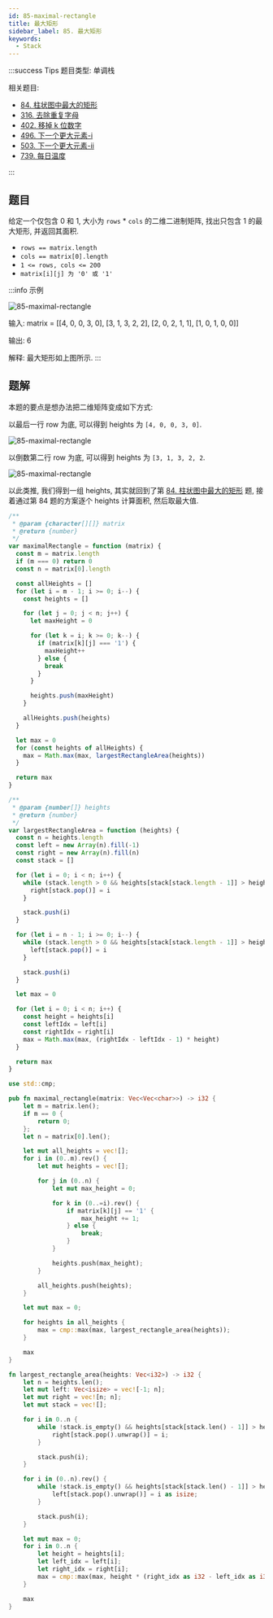 ```yaml
---
id: 85-maximal-rectangle
title: 最大矩形
sidebar_label: 85. 最大矩形
keywords:
  - Stack
---
```


:::success Tips
题目类型: 单调栈

相关题目:

- [84. 柱状图中最大的矩形](/leetcode/hard/84-largest-rectangle-area)
- [316. 去除重复字母](/leetcode/medium/316-remove-duplicate-letters)
- [402. 移掉 k 位数字](/leetcode/medium/402-remove-kdigits)
- [496. 下一个更大元素-i](/leetcode/easy/496-next-greater-element)
- [503. 下一个更大元素-ii](/leetcode/medium/503-next-greater-elements)
- [739. 每日温度](/leetcode/medium/739-daily-temperatures)

:::

## 题目

给定一个仅包含 0 和 1, 大小为 `rows` \* `cols` 的二维二进制矩阵, 找出只包含 1 的最大矩形, 并返回其面积.

- `rows == matrix.length`
- `cols == matrix[0].length`
- `1 <= rows, cols <= 200`
- `matrix[i][j] 为 '0' 或 '1'`

:::info 示例

![85-maximal-rectangle](../../static/img/85-maximal-rectangle-1.jpg)

输入: matrix = [[4, 0, 0, 3, 0], [3, 1, 3, 2, 2], [2, 0, 2, 1, 1], [1, 0, 1, 0, 0]]

输出: 6

解释: 最大矩形如上图所示.
:::

## 题解

本题的要点是想办法把二维矩阵变成如下方式:

以最后一行 row 为底, 可以得到 heights 为 `[4, 0, 0, 3, 0]`.

![85-maximal-rectangle](../../static/img/85-maximal-rectangle-2.png)

以倒数第二行 row 为底, 可以得到 heights 为 `[3, 1, 3, 2, 2`.

![85-maximal-rectangle](../../static/img/85-maximal-rectangle-3.png)

以此类推, 我们得到一组 heights, 其实就回到了第 [84. 柱状图中最大的矩形](/leetcode/hard/84-largest-rectangle-area) 题, 接着通过第 84 题的方案逐个 heights 计算面积, 然后取最大值.


<Tabs>
  <TabItem value="JavaScript" label="JavaScript" default>

```ts
/**
 * @param {character[][]} matrix
 * @return {number}
 */
var maximalRectangle = function (matrix) {
  const m = matrix.length
  if (m === 0) return 0
  const n = matrix[0].length

  const allHeights = []
  for (let i = m - 1; i >= 0; i--) {
    const heights = []

    for (let j = 0; j < n; j++) {
      let maxHeight = 0

      for (let k = i; k >= 0; k--) {
        if (matrix[k][j] === '1') {
          maxHeight++
        } else {
          break
        }
      }

      heights.push(maxHeight)
    }

    allHeights.push(heights)
  }

  let max = 0
  for (const heights of allHeights) {
    max = Math.max(max, largestRectangleArea(heights))
  }

  return max
}

/**
 * @param {number[]} heights
 * @return {number}
 */
var largestRectangleArea = function (heights) {
  const n = heights.length
  const left = new Array(n).fill(-1)
  const right = new Array(n).fill(n)
  const stack = []

  for (let i = 0; i < n; i++) {
    while (stack.length > 0 && heights[stack[stack.length - 1]] > heights[i]) {
      right[stack.pop()] = i
    }

    stack.push(i)
  }

  for (let i = n - 1; i >= 0; i--) {
    while (stack.length > 0 && heights[stack[stack.length - 1]] > heights[i]) {
      left[stack.pop()] = i
    }

    stack.push(i)
  }

  let max = 0

  for (let i = 0; i < n; i++) {
    const height = heights[i]
    const leftIdx = left[i]
    const rightIdx = right[i]
    max = Math.max(max, (rightIdx - leftIdx - 1) * height)
  }

  return max
}
```

</TabItem>
<TabItem value="Rust" label="Rust">

```rust
use std::cmp;

pub fn maximal_rectangle(matrix: Vec<Vec<char>>) -> i32 {
    let m = matrix.len();
    if m == 0 {
        return 0;
    };
    let n = matrix[0].len();

    let mut all_heights = vec![];
    for i in (0..m).rev() {
        let mut heights = vec![];

        for j in (0..n) {
            let mut max_height = 0;

            for k in (0..=i).rev() {
                if matrix[k][j] == '1' {
                    max_height += 1;
                } else {
                    break;
                }
            }

            heights.push(max_height);
        }

        all_heights.push(heights);
    }

    let mut max = 0;

    for heights in all_heights {
        max = cmp::max(max, largest_rectangle_area(heights));
    }

    max
}

fn largest_rectangle_area(heights: Vec<i32>) -> i32 {
    let n = heights.len();
    let mut left: Vec<isize> = vec![-1; n];
    let mut right = vec![n; n];
    let mut stack = vec![];

    for i in 0..n {
        while !stack.is_empty() && heights[stack[stack.len() - 1]] > heights[i] {
            right[stack.pop().unwrap()] = i;
        }

        stack.push(i);
    }

    for i in (0..n).rev() {
        while !stack.is_empty() && heights[stack[stack.len() - 1]] > heights[i] {
            left[stack.pop().unwrap()] = i as isize;
        }

        stack.push(i);
    }

    let mut max = 0;
    for i in 0..n {
        let height = heights[i];
        let left_idx = left[i];
        let right_idx = right[i];
        max = cmp::max(max, height * (right_idx as i32 - left_idx as i32 - 1));
    }

    max
}
```

</TabItem>
</Tabs>
